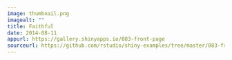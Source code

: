 ```yaml
---
image: thumbnail.png
imagealt: ""
title: Faithful
date: 2014-08-11 
appurl: https://gallery.shinyapps.io/083-front-page
sourceurl: https://github.com/rstudio/shiny-examples/tree/master/083-front-page
---
```

